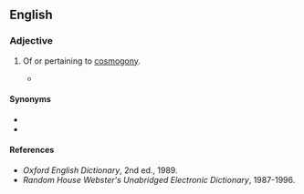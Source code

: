 ==English==

===Adjective===
{{en-adj|-}}

# {{lb|en|archaic}} Of or pertaining to [[cosmogony]].
#* {{quote-text|lang=en|year=1854|author=[[w:Henry_David_Thoreau|Henry David Thoreau]]|title=Walden|chapter=16|passage=In the morning I bathe my intellect in the stupendous and '''cosmogonal''' philosophy of the Bhagvat-Geeta, since whose composition years of the gods have elapsed, and in comparison with which our modern world and its literature seem puny and trivial.}}

====Synonyms====
* {{l|en|cosmogonic}}
* {{l|en|cosmogonical}}

====References====
* ''Oxford English Dictionary'', 2nd ed., 1989.
* ''Random House Webster's Unabridged Electronic Dictionary'', 1987-1996.